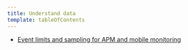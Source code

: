 ```yaml
---
title: Understand data
template: tableOfContents
---
```


* [Event limits and sampling for APM and mobile monitoring](/docs/using-new-relic/data/understand-data/new-relic-event-limits-sampling)
